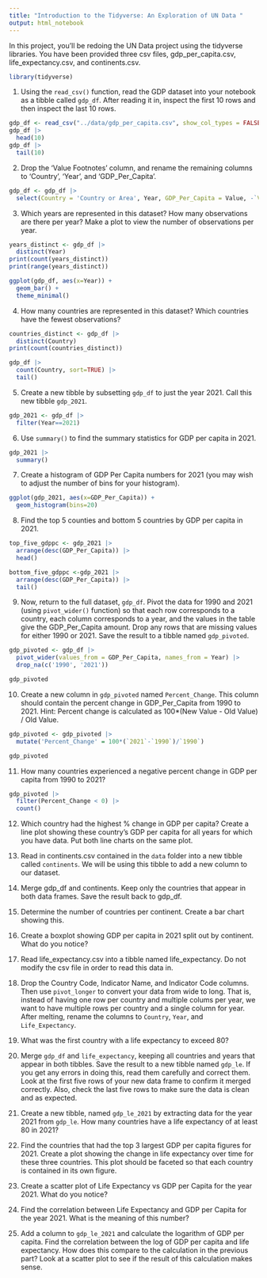 ```yaml
---
title: "Introduction to the Tidyverse: An Exploration of UN Data "
output: html_notebook
---
```

In this project, you'll be redoing the UN Data project using the tidyverse libraries. You have been provided three csv files, gdp_per_capita.csv, life_expectancy.csv, and continents.csv.
```r
library(tidyverse)
```

1.	Using the `read_csv()` function, read the GDP dataset into your notebook as a tibble called `gdp_df`. After reading it in, inspect the first 10 rows and then inspect the last 10 rows. 
```r
gdp_df <- read_csv("../data/gdp_per_capita.csv", show_col_types = FALSE)
gdp_df |> 
  head(10)
gdp_df |> 
  tail(10)
```

2. Drop the 'Value Footnotes' column, and rename the remaining columns to 'Country', 'Year', and 'GDP_Per_Capita'.
```r
gdp_df <- gdp_df |> 
  select(Country = 'Country or Area', Year, GDP_Per_Capita = Value, -`Value Footnotes`)
```

3. Which years are represented in this dataset? How many observations are there per year? Make a plot to view the number of observations per year.
```r
years_distinct <- gdp_df |> 
  distinct(Year)
print(count(years_distinct))
print(range(years_distinct))

ggplot(gdp_df, aes(x=Year)) +
  geom_bar() +
  theme_minimal()
```

4. How many countries are represented in this dataset? Which countries have the fewest observations?
```r
countries_distinct <- gdp_df |> 
  distinct(Country)
print(count(countries_distinct))

gdp_df |> 
  count(Country, sort=TRUE) |> 
  tail()
```

5. Create a new tibble by subsetting `gdp_df` to just the year 2021. Call this new tibble `gdp_2021`.
```r
gdp_2021 <- gdp_df |> 
  filter(Year==2021)
```

6. Use `summary()` to find the summary statistics for GDP per capita in 2021. 
```r
gdp_2021 |> 
  summary()
```

7. Create a histogram of GDP Per Capita numbers for 2021 (you may wish to adjust the number of bins for your histogram).
```r
ggplot(gdp_2021, aes(x=GDP_Per_Capita)) +
  geom_histogram(bins=20) 
```

8. Find the top 5 counties and bottom 5 countries by GDP per capita in 2021.
```r
top_five_gdppc <- gdp_2021 |> 
  arrange(desc(GDP_Per_Capita)) |> 
  head()

bottom_five_gdppc <-gdp_2021 |> 
  arrange(desc(GDP_Per_Capita)) |> 
  tail()
```

9. Now, return to the full dataset, `gdp_df`. Pivot the data for 1990 and 2021 (using `pivot_wider()` function) so that each row corresponds to a country, each column corresponds to a year, and the values in the table give the GDP_Per_Capita amount. Drop any rows that are missing values for either 1990 or 2021. Save the result to a tibble named `gdp_pivoted`.
```r
gdp_pivoted <- gdp_df |> 
  pivot_wider(values_from = GDP_Per_Capita, names_from = Year) |> 
  drop_na(c('1990', '2021'))

gdp_pivoted
```

10. Create a new column in `gdp_pivoted` named `Percent_Change`. This column should contain the percent change in GDP_Per_Capita from 1990 to 2021. Hint: Percent change is calculated as 100*(New Value - Old Value) / Old Value.
```r
gdp_pivoted <- gdp_pivoted |> 
  mutate('Percent_Change' = 100*(`2021`-`1990`)/`1990`)

gdp_pivoted
```

11. How many countries experienced a negative percent change in GDP per capita from 1990 to 2021?
```r
gdp_pivoted |> 
  filter(Percent_Change < 0) |> 
  count()
```

12. Which country had the highest % change in GDP per capita? Create a line plot showing these country's GDP per capita for all years for which you have data. Put both line charts on the same plot.

13. Read in continents.csv contained in the `data` folder into a new tibble called `continents`. We will be using this tibble to add a new column to our dataset.

14. Merge gdp_df and continents. Keep only the countries that appear in both data frames. Save the result back to gdp_df.

15. Determine the number of countries per continent. Create a bar chart showing this.

16. Create a boxplot showing GDP per capita in 2021 split out by continent. What do you notice?

17. Read life_expectancy.csv into a tibble named life_expectancy. Do not modify the csv file in order to read this data in. 
 
18. Drop the Country Code, Indicator Name, and Indicator Code columns. Then use `pivot_longer` to convert your data from wide to long. That is, instead of having one row per country and multiple colums per year, we want to have multiple rows per country and a single column for year. After melting, rename the columns to `Country`, `Year`, and `Life_Expectancy`.

19. What was the first country with a life expectancy to exceed 80?

20. Merge `gdp_df` and `life_expectancy`, keeping all countries and years that appear in both tibbles. Save the result to a new tibble named `gdp_le`. If you get any errors in doing this, read them carefully and correct them. Look at the first five rows of your new data frame to confirm it merged correctly. Also, check the last five rows to make sure the data is clean and as expected.

21. Create a new tibble, named `gdp_le_2021` by extracting data for the year 2021 from `gdp_le`. How many countries have a life expectancy of at least 80 in 2021?

22. Find the countries that had the top 3 largest GDP per capita figures for 2021. Create a plot showing the change in life expectancy over time for these three countries. This plot should be faceted so that each country is contained in its own figure.

23. Create a scatter plot of Life Expectancy vs GDP per Capita for the year 2021. What do you notice?

24. Find the correlation between Life Expectancy and GDP per Capita for the year 2021. What is the meaning of this number?

25. Add a column to `gdp_le_2021` and calculate the logarithm of GDP per capita. Find the correlation between the log of GDP per capita and life expectancy. How does this compare to the calculation in the previous part? Look at a scatter plot to see if the result of this calculation makes sense.
